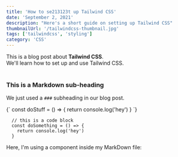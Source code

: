 ```yaml
---
title: 'How to se213123t up Tailwind CSS'
date: 'September 2, 2021'
description: "Here's a short guide on setting up Tailwind CSS"
thumbnailUrl: '/tailwindcss-thumbnail.jpg'
tags: ['tailwindcss', 'styling']
category: 'CSS'
---
```


<div>
  This is a blog post about <strong>Tailwind CSS</strong>. <br />
  We'll learn how to set up and use Tailwind CSS.
</div>

<br />

### This is a Markdown sub-heading

We just used a `###` subheading in our blog post.

<SyntaxHighlighterCustom language="javascript">
  {`
    const doStuff = () => {
      return console.log('hey')
    }
  `}
</SyntaxHighlighterCustom>

```
  // this is a code block
  const doSomething = () => {
    return console.log('hey')
  }
```

<div>Here, I'm using a component inside my MarkDown file: </div>
